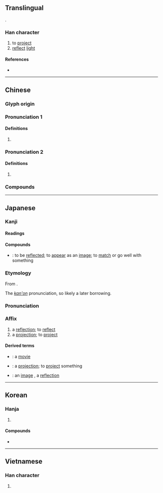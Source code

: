 {{also|暎}}
{{character info/new}}
==Translingual==
{{Han compound|日|央|c1=s|c2=p|t1=sun|ls=psc}}.

===Han character===
{{Han char|rn=72|rad=日|as=05|sn=9|four=64034|canj=ALBK|ids=⿰日央}}

# to [[project]]
# [[reflect]] [[light]]

====References====
* {{Han ref|kx=0493.010|dkj=13838|dj=0856.010|hdz=21500.060|uh=6620|ud=26144|bh=AC4D|bd=44109}}

----

==Chinese==
{{zh-forms}}

===Glyph origin===
{{Han etym}}

===Pronunciation 1===
{{zh-pron
|m=yìng
|c=jing2
|mn=qz,tw,xm,zz:èng/qz,tw,xm,zz:iàⁿ
|mn_note=èng - literary; iàⁿ - vernacular
|mn-t=iang3
|mc=2
|oc=2
|ma=Zh-yìng.ogg
|cat=v
}}

====Definitions====
{{zh-hanzi}}

# {{rfdef|lang=zh}}

===Pronunciation 2===
{{zh-pron
|m=yǎng
|mc=1
|oc=1
|cat=
}}

====Definitions====
{{zh-hanzi}}

# {{zh-only|映㬒}}

===Compounds===
{{zh-der|反映|放映|上映|映襯|映山紅|映射|映衰|映托|映現|映像|映眼|映照|倒映|交映|展映|後先輝映|交相輝映|孫康映雪|疊映|放映室|映媚|放映影幕|映輝|映身|相映成趣|相映|播映|映帶|掩映生姿|照映|放映機|映摹|映壁|映雪囊螢|映像管|照螢映雪|暉映:huīyìng|映雪讀書|映雪|映月讀書|掩映|首映|開映|聚螢映雪|首映典禮|集螢映雪|襯映|遮天映日|輝映|餘映|蔚映}}

----

==Japanese==

===Kanji===
{{ja-kanji|grade=6|rs=日05}}

====Readings====
{{ja-readings
|goon=よう<やう
|kanon=えい
|kun=うつ-す, うつ-る, は-える
|nanori=あきら, え, てる
}}

====Compounds====
{{der-top|Compounds}}
* {{ja-r|映る|うつる}}: to be [[reflect|reflected]]; to [[appear]] as an [[image]]; to [[match]] or go well with something {{qualifier|in terms of color coordination}}
{{der-bottom}}

===Etymology===
{{ja-kanjitab|えい|yomi=kanon}}
From {{der|ja|ltc|sort=えい|-}} {{ltc-l|映|id=2}}.

The ''[[漢音#Japanese|kan'on]]'' pronunciation, so likely a later borrowing.

===Pronunciation===
{{ja-pron|えい|y=kanon}}

===Affix===
{{ja-pos|affix|えい}}

# a [[reflection]]; to [[reflect]]
# a [[projection]]; to [[project]]

====Derived terms====
{{der-top}}
* {{ja-r|映画|えいが}}: a [[movie]]
* {{ja-r|映写|えいしゃ}}: a [[projection]]; to [[project]] something {{qualifier|an image}}
* {{ja-r|映像|えいぞう}}: an [[image]] {{qualifier|especially one on a screen or in one's mind}}, a [[reflection]]
{{der-bottom}}

----

==Korean==

===Hanja===
{{ko-hanja|비치다|비칠|영}}

# {{hanja form of|영|to [[shine]]; [[light]] [[up]]; [[reflect]]; [[flash]]}}

====Compounds====
* {{ko-l|영화|映畫}}

----

==Vietnamese==

===Han character===
{{vi-hantu|[[ánh]], [[tử]]|rs=日05}}

# {{defn|lang=vi|sort=日05}}